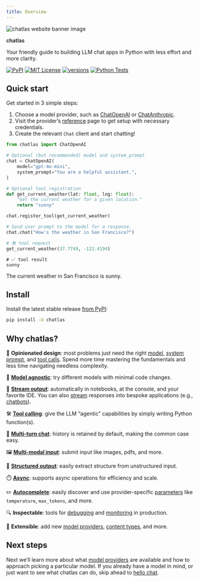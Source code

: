 ```yaml
---
title: Overview
---
```


```{=html}
<style>h1.title { display:none; }</style>
```

<img src="/logos/hero/hero.png" alt="chatlas website banner image" class="d-block mx-auto mb-3" style="max-width:100%; max-height:325px"/>

<p class="display-2 header text-center" style="font-weight:600;">
chatlas
</p>

<p class="fs-2 lead mt-3 mb-3 text-center" style="max-width: 600px; margin: auto;">
Your friendly guide to building LLM chat apps in Python with less effort and more clarity.
</p>

<div class="d-flex justify-content-center mb-3">
<!-- badges start -->
<a href="https://pypi.org/project/chatlas/"><img alt="PyPI" src="https://img.shields.io/pypi/v/chatlas?logo=python&logoColor=white&color=orange"></a>
<a href="https://choosealicense.com/licenses/mit/"><img src="https://img.shields.io/badge/License-MIT-blue.svg" alt="MIT License"></a>
<a href="https://pypi.org/project/chatlas"><img src="https://img.shields.io/pypi/pyversions/chatlas.svg" alt="versions"></a>
<a href="https://github.com/posit-dev/chatlas"><img src="https://github.com/posit-dev/chatlas/actions/workflows/test.yml/badge.svg?branch=main" alt="Python Tests"></a>
<!-- badges end -->
</div>



## Quick start

Get started in 3 simple steps:

1. Choose a model provider, such as [ChatOpenAI](https://posit-dev.github.io/chatlas/reference/ChatOpenAI.html) or [ChatAnthropic](https://posit-dev.github.io/chatlas/reference/ChatAnthropic.html).
2. Visit the provider's [reference](reference/index.qmd) page to get setup with necessary credentials.
3. Create the relevant `Chat` client and start chatting!

```python
from chatlas import ChatOpenAI

# Optional (but recommended) model and system_prompt
chat = ChatOpenAI(
    model="gpt-4o-mini",
    system_prompt="You are a helpful assistant.",
)

# Optional tool registration
def get_current_weather(lat: float, lng: float):
    "Get the current weather for a given location."
    return "sunny"

chat.register_tool(get_current_weather)

# Send user prompt to the model for a response.
chat.chat("How's the weather in San Francisco?")
```

::: chatlas-response-container

```python
# 🛠️ tool request
get_current_weather(37.7749, -122.4194)
```

```
# ✅ tool result
sunny
```

The current weather in San Francisco is sunny.
:::


<!--
## Video tutorial

The following video provides a nice visual overview of chatlas and what it's capable of.

![Screen-recording of chatlas in action]()
-->


## Install

Install the latest stable release [from PyPI](https://pypi.org/project/chatlas/):

```bash
pip install -U chatlas
```



## Why chatlas?

🚀 **Opinionated design**: most problems just need the right [model](get-started/models.qmd), [system prompt](get-started/system-prompt.qmd), and [tool calls](get-started/tools.qmd). Spend more time mastering the fundamentals and less time navigating needless complexity.

🧩 [**Model agnostic**](get-started/models.qmd): try different models with minimal code changes.

🌊 [**Stream output**](get-started/chat.qmd): automatically in notebooks, at the console, and your favorite IDE. You can also [stream](get-started/stream.qmd) responses into bespoke applications (e.g., [chatbots](get-started/chatbots.qmd)).

🛠️ [**Tool calling**](get-started/tools.qmd): give the LLM "agentic" capabilities by simply writing Python function(s).

🔄 [**Multi-turn chat**](get-started/chat.qmd#chat-history): history is retained by default, making the common case easy.

🖼️ [**Multi-modal input**](get-started/chat.qmd#multi-modal-input): submit input like images, pdfs, and more.

📂 [**Structured output**](get-started/structured-data.qmd): easily extract structure from unstructured input.

⏱️ [**Async**](get-started/async.qmd): supports async operations for efficiency and scale.

✏️ [**Autocomplete**](get-started/models.qmd#auto-complete): easily discover and use provider-specific [parameters](get-started/parameters.qmd) like `temperature`, `max_tokens`, and more.

🔍 **Inspectable**: tools for [debugging](get-started/debug.qmd) and [monitoring](get-started/monitor.qmd) in production.

🔌 **Extensible**: add new [model providers](reference/Provider.qmd), [content types](reference/types.Content.qmd), and more.


## Next steps

Next we'll learn more about what [model providers](get-started/models.qmd) are available and how to approach picking a particular model.
If you already have a model in mind, or just want to see what chatlas can do, skip ahead to [hello chat](get-started/chat.qmd).